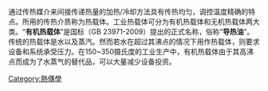 {{Unreferenced|time=2022-06-11T07:15:53+00:00}}
{{expand|time=2010-03-25T13:03:19+00:00}}
通过传热媒介来间接传递热量的加热/冷却方法具有传热均匀，调控温度精确的特点。所用的传热介质称为热载体。工业热载体可分为有机热载体和无机热载体两大类。“'''有机热载体'''”是国标（GB 23971-2009）提出的正式名称，俗称“'''导热油'''”。传统的热载体是水以及蒸汽。然而若水在超过其沸点的情况下用作热载体，则要求设备和系统承受压力。在150~350摄氏度的工业生产中，有机热载体由于其高沸点而成为了水蒸气的替代品，可以大量减少设备投资。

[[Category:熱傳學|Category:熱傳學]]